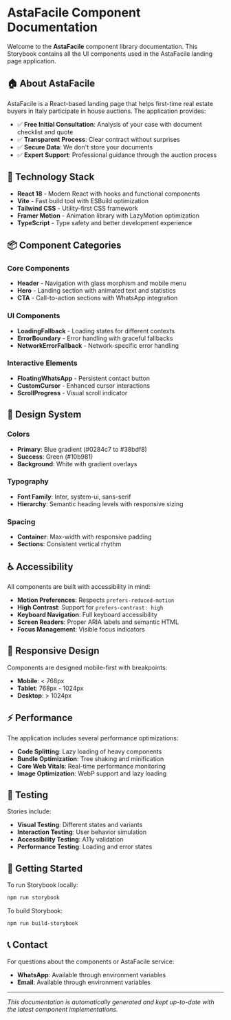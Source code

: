 
<Meta title="AstaFacile/Introduction" />

# AstaFacile Component Documentation

Welcome to the **AstaFacile** component library documentation. This Storybook contains all the UI components used in the AstaFacile landing page application.

## 🏠 About AstaFacile

AstaFacile is a React-based landing page that helps first-time real estate buyers in Italy participate in house auctions. The application provides:

- ✅ **Free Initial Consultation**: Analysis of your case with document checklist and quote
- ✅ **Transparent Process**: Clear contract without surprises  
- ✅ **Secure Data**: We don't store your documents
- ✅ **Expert Support**: Professional guidance through the auction process

## 🚀 Technology Stack

- **React 18** - Modern React with hooks and functional components
- **Vite** - Fast build tool with ESBuild optimization
- **Tailwind CSS** - Utility-first CSS framework
- **Framer Motion** - Animation library with LazyMotion optimization
- **TypeScript** - Type safety and better development experience

## 📦 Component Categories

### Core Components
- **Header** - Navigation with glass morphism and mobile menu
- **Hero** - Landing section with animated text and statistics
- **CTA** - Call-to-action sections with WhatsApp integration

### UI Components  
- **LoadingFallback** - Loading states for different contexts
- **ErrorBoundary** - Error handling with graceful fallbacks
- **NetworkErrorFallback** - Network-specific error handling

### Interactive Elements
- **FloatingWhatsApp** - Persistent contact button
- **CustomCursor** - Enhanced cursor interactions
- **ScrollProgress** - Visual scroll indicator

## 🎨 Design System

### Colors
- **Primary**: Blue gradient (#0284c7 to #38bdf8)
- **Success**: Green (#10b981)
- **Background**: White with gradient overlays

### Typography
- **Font Family**: Inter, system-ui, sans-serif
- **Hierarchy**: Semantic heading levels with responsive sizing

### Spacing
- **Container**: Max-width with responsive padding
- **Sections**: Consistent vertical rhythm

## ♿ Accessibility

All components are built with accessibility in mind:

- **Motion Preferences**: Respects `prefers-reduced-motion`
- **High Contrast**: Support for `prefers-contrast: high`
- **Keyboard Navigation**: Full keyboard accessibility
- **Screen Readers**: Proper ARIA labels and semantic HTML
- **Focus Management**: Visible focus indicators

## 📱 Responsive Design

Components are designed mobile-first with breakpoints:

- **Mobile**: < 768px
- **Tablet**: 768px - 1024px  
- **Desktop**: > 1024px

## ⚡ Performance

The application includes several performance optimizations:

- **Code Splitting**: Lazy loading of heavy components
- **Bundle Optimization**: Tree shaking and minification
- **Core Web Vitals**: Real-time performance monitoring
- **Image Optimization**: WebP support and lazy loading

## 🧪 Testing

Stories include:

- **Visual Testing**: Different states and variants
- **Interaction Testing**: User behavior simulation
- **Accessibility Testing**: A11y validation
- **Performance Testing**: Loading and error states

## 🚦 Getting Started

To run Storybook locally:

```bash
npm run storybook
```

To build Storybook:

```bash
npm run build-storybook
```

## 📞 Contact

For questions about the components or AstaFacile service:

- **WhatsApp**: Available through environment variables
- **Email**: Available through environment variables

---

*This documentation is automatically generated and kept up-to-date with the latest component implementations.*
